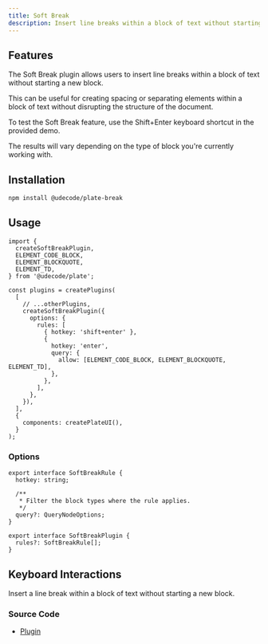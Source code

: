 ```yaml
---
title: Soft Break
description: Insert line breaks within a block of text without starting a new block.
---
```


<ComponentPreview name="playground-demo" id="softbreak" />

## Features

The Soft Break plugin allows users to insert line breaks within a block of text without starting a new block.

This can be useful for creating spacing or separating elements within a block of text without disrupting the structure of the document.

To test the Soft Break feature, use the Shift+Enter keyboard shortcut in the provided demo.

The results will vary depending on the type of block you're currently working with.

## Installation

```bash
npm install @udecode/plate-break
```

## Usage

```tsx
import {
  createSoftBreakPlugin,
  ELEMENT_CODE_BLOCK,
  ELEMENT_BLOCKQUOTE,
  ELEMENT_TD,
} from '@udecode/plate';

const plugins = createPlugins(
  [
    // ...otherPlugins,
    createSoftBreakPlugin({
      options: {
        rules: [
          { hotkey: 'shift+enter' },
          {
            hotkey: 'enter',
            query: {
              allow: [ELEMENT_CODE_BLOCK, ELEMENT_BLOCKQUOTE, ELEMENT_TD],
            },
          },
        ],
      },
    }),
  ],
  {
    components: createPlateUI(),
  }
);
```

### Options

```tsx
export interface SoftBreakRule {
  hotkey: string;

  /**
   * Filter the block types where the rule applies.
   */
  query?: QueryNodeOptions;
}

export interface SoftBreakPlugin {
  rules?: SoftBreakRule[];
}
```

## Keyboard Interactions

<KeyTable>
  <KeyTableItem hotkey="⇧ + Enter">
    Insert a line break within a block of text without starting a new block.
  </KeyTableItem>
</KeyTable>

### Source Code

- [Plugin](https://github.com/udecode/plate/blob/main/packages/break/src/soft-break/createSoftBreakPlugin.ts)
